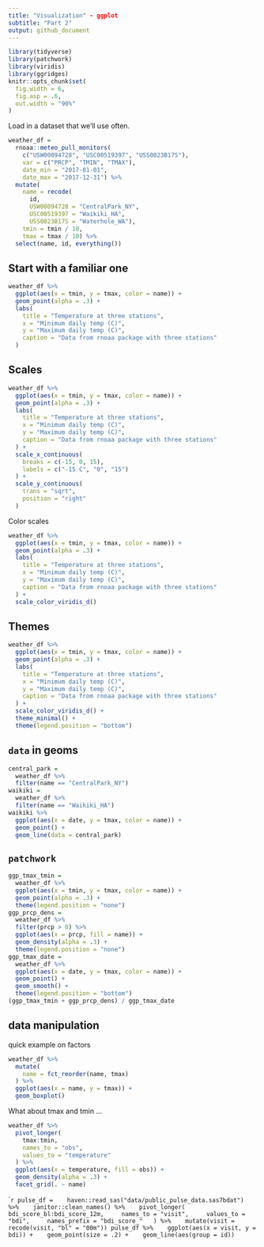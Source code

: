 ```yaml
---
title: "Visualization" - ggplot
subtitle: "Part 2" 
output: github_document
---
```


```r
library(tidyverse)
library(patchwork)
library(viridis)
library(ggridges)
knitr::opts_chunk$set(
  fig.width = 6,
  fig.asp = .6,
  out.width = "90%"
)
```


Load in a dataset that we'll use often.

```r
weather_df = 
  rnoaa::meteo_pull_monitors(
    c("USW00094728", "USC00519397", "USS0023B17S"),
    var = c("PRCP", "TMIN", "TMAX"), 
    date_min = "2017-01-01",
    date_max = "2017-12-31") %>%
  mutate(
    name = recode(
      id, 
      USW00094728 = "CentralPark_NY", 
      USC00519397 = "Waikiki_HA",
      USS0023B17S = "Waterhole_WA"),
    tmin = tmin / 10,
    tmax = tmax / 10) %>%
  select(name, id, everything())
```

## Start with a familiar one

```r
weather_df %>% 
  ggplot(aes(x = tmin, y = tmax, color = name)) + 
  geom_point(alpha = .3) +
  labs(
    title = "Temperature at three stations",
    x = "Minimum daily temp (C)",
    y = "Maximum daily temp (C)",
    caption = "Data from rnoaa package with three stations"
  )
```

## Scales

```r
weather_df %>% 
  ggplot(aes(x = tmin, y = tmax, color = name)) + 
  geom_point(alpha = .3) +
  labs(
    title = "Temperature at three stations",
    x = "Minimum daily temp (C)",
    y = "Maximum daily temp (C)",
    caption = "Data from rnoaa package with three stations"
  ) + 
  scale_x_continuous(
    breaks = c(-15, 0, 15),
    labels = c("-15 C", "0", "15")
  ) + 
  scale_y_continuous(
    trans = "sqrt", 
    position = "right"
  )
```

Color scales

```r
weather_df %>% 
  ggplot(aes(x = tmin, y = tmax, color = name)) + 
  geom_point(alpha = .3) +
  labs(
    title = "Temperature at three stations",
    x = "Minimum daily temp (C)",
    y = "Maximum daily temp (C)",
    caption = "Data from rnoaa package with three stations"
  ) + 
  scale_color_viridis_d()
```

## Themes

```r
weather_df %>% 
  ggplot(aes(x = tmin, y = tmax, color = name)) + 
  geom_point(alpha = .3) +
  labs(
    title = "Temperature at three stations",
    x = "Minimum daily temp (C)",
    y = "Maximum daily temp (C)",
    caption = "Data from rnoaa package with three stations"
  ) + 
  scale_color_viridis_d() + 
  theme_minimal() + 
  theme(legend.position = "bottom")
```


## `data` in geoms

```r
central_park = 
  weather_df %>% 
  filter(name == "CentralPark_NY")
waikiki = 
  weather_df %>% 
  filter(name == "Waikiki_HA")
waikiki %>% 
  ggplot(aes(x = date, y = tmax, color = name)) + 
  geom_point() + 
  geom_line(data = central_park)
```



## `patchwork `

```r
ggp_tmax_tmin =
  weather_df %>% 
  ggplot(aes(x = tmin, y = tmax, color = name)) + 
  geom_point(alpha = .3) + 
  theme(legend.position = "none")
ggp_prcp_dens = 
  weather_df %>% 
  filter(prcp > 0) %>% 
  ggplot(aes(x = prcp, fill = name)) + 
  geom_density(alpha = .3) + 
  theme(legend.position = "none")
ggp_tmax_date = 
  weather_df %>% 
  ggplot(aes(x = date, y = tmax, color = name)) + 
  geom_point() +
  geom_smooth() + 
  theme(legend.position = "bottom")
(ggp_tmax_tmin + ggp_prcp_dens) / ggp_tmax_date
```

## data manipulation

quick example on factors

```r
weather_df %>% 
  mutate(
    name = fct_reorder(name, tmax)
  ) %>% 
  ggplot(aes(x = name, y = tmax)) + 
  geom_boxplot()
```


What about tmax and tmin ...

```r
weather_df %>% 
  pivot_longer(
    tmax:tmin,
    names_to = "obs", 
    values_to = "temperature"
  ) %>% 
  ggplot(aes(x = temperature, fill = obs)) + 
  geom_density(alpha = .3) + 
  facet_grid(. ~ name)
```


```r
pulse_df = 
  haven::read_sas("data/public_pulse_data.sas7bdat") %>% 
  janitor::clean_names() %>% 
  pivot_longer(
    bdi_score_bl:bdi_score_12m,
    names_to = "visit",
    values_to = "bdi",
    names_prefix = "bdi_score_"
  ) %>% 
  mutate(visit = recode(visit, "bl" = "00m"))
pulse_df %>% 
  ggplot(aes(x = visit, y = bdi)) + 
  geom_point(size = .2) + 
  geom_line(aes(group = id))
``